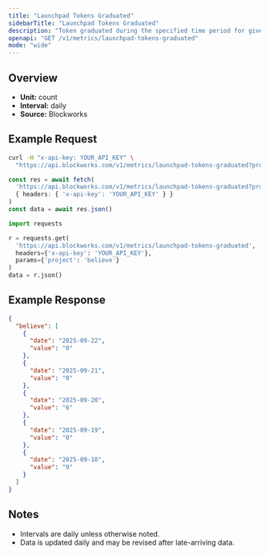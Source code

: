 ```yaml
---
title: "Launchpad Tokens Graduated"
sidebarTitle: "Launchpad Tokens Graduated"
description: "Token graduated during the specified time period for given launchpad."
openapi: "GET /v1/metrics/launchpad-tokens-graduated"
mode: "wide"
---
```


## Overview

- **Unit:** count
- **Interval:** daily
- **Source:** Blockworks

## Example Request

<CodeGroup>

```bash cURL
curl -H "x-api-key: YOUR_API_KEY" \
  "https://api.blockworks.com/v1/metrics/launchpad-tokens-graduated?project=believe"
```

```typescript TypeScript
const res = await fetch(
  'https://api.blockworks.com/v1/metrics/launchpad-tokens-graduated?project=believe',
  { headers: { 'x-api-key': 'YOUR_API_KEY' } }
)
const data = await res.json()
```

```python Python
import requests

r = requests.get(
  'https://api.blockworks.com/v1/metrics/launchpad-tokens-graduated',
  headers={'x-api-key': 'YOUR_API_KEY'},
  params={'project': 'believe'}
)
data = r.json()
```

</CodeGroup>

## Example Response

```json
{
  "believe": [
    {
      "date": "2025-09-22",
      "value": "0"
    },
    {
      "date": "2025-09-21",
      "value": "0"
    },
    {
      "date": "2025-09-20",
      "value": "6"
    },
    {
      "date": "2025-09-19",
      "value": "0"
    },
    {
      "date": "2025-09-18",
      "value": "9"
    }
  ]
}
```

## Notes
- Intervals are daily unless otherwise noted.
- Data is updated daily and may be revised after late-arriving data.